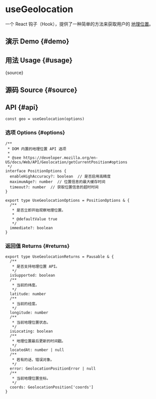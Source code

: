 # useGeolocation


<HooksType category="Sensors" pausable isSupported />

一个 React 钩子（Hook），提供了一种简单的方法来获取用户的 [地理位置](https://developer.mozilla.org/en-US/docs/Web/API/Geolocation)。

## 演示 Demo \{#demo}


<App />

## 用法 Usage \{#usage}


<RawCode>{source}</RawCode>

## 源码 Source \{#source}


<Source />

## API \{#api}

```tsx
const geo = useGeolocation(options)
```

### 选项 Options \{#options}

```tsx
/**
 * DOM 内置的地理位置 API 选项
 *
 * @see https://developer.mozilla.org/en-US/docs/Web/API/Geolocation/getCurrentPosition#options
 */
interface PositionOptions {
  enableHighAccuracy?: boolean  // 是否启用高精度
  maximumAge?: number  // 位置信息的最大缓存时间
  timeout?: number  // 获取位置信息的超时时间
}

export type UseGeolocationOptions = PositionOptions & {
  /**
   * 是否立即开始观察地理位置。
   *
   * @defaultValue true
   */
  immediate?: boolean
}
```

### 返回值 Returns \{#returns}

```tsx
export type UseGeolocationReturns = Pausable & {
  /**
   * 是否支持地理位置 API。
   */
  isSupported: boolean
  /**
   * 当前的纬度。
   */
  latitude: number
  /**
   * 当前的经度。
   */
  longitude: number
  /**
   * 当前地理位置状态。
   */
  isLocating: boolean
  /**
   * 地理位置最后更新的时间戳。
   */
  locatedAt: number | null
  /**
   * 若有的话，错误对象。
   */
  error: GeolocationPositionError | null
  /**
   * 当前地理位置坐标。
   */
  coords: GeolocationPosition['coords']
}
```
